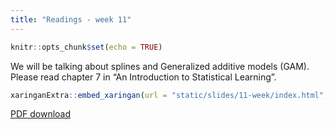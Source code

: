 ```yaml
---
title: "Readings - week 11"
---
```


```r
knitr::opts_chunk$set(echo = TRUE)
```

We will be talking about splines and Generalized additive models (GAM). Please read chapter 7 in "An Introduction to Statistical Learning".


```r
xaringanExtra::embed_xaringan(url = "static/slides/11-week/index.html", ratio = "16:9")
```

[PDF download](static/slides/11-week/11-week.pdf)
